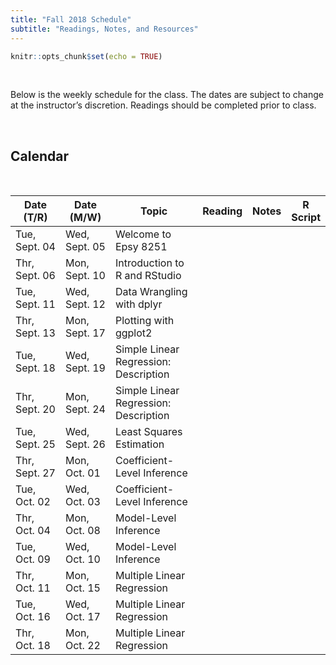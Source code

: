 ```yaml
---
title: "Fall 2018 Schedule"
subtitle: "Readings, Notes, and Resources"
---
```


```r
knitr::opts_chunk$set(echo = TRUE)
```

<br />

Below is the weekly schedule for the class. The dates are subject to change at the instructor's discretion. Readings should be completed prior to class.

<br />

## Calendar

<br />

<table class="table">

<thead>
<tr>
<th style="width:15%;">Date (T/R)</th>
<th style="width:15%;">Date (M/W)</th>
<th style="width:40%;">Topic</th>
<th style="width:10%;text-align:center">Reading</th>
<th style="width:10%;text-align:center">Notes</th>
<th style="width:10%;text-align:center">R Script</th>
</tr>
</thead>

<tbody>

<tr>
<td>Tue, Sept. 04</td>
<td>Wed, Sept. 05</td>
<td>Welcome to Epsy 8251</td>
<td align="center"><font color="f1f1f1"><a href="reading-00.html"><i class="fa fa-book fa-lg"></i></a></font></td>
<td align="center"><font color="f1f1f1"><i class="fas fa-file-pdf  fa-lg"></i></font></td>
<td align="center"><font color="f1f1f1"><i class="fas fa-code fa-lg"></i></font></td>
</tr>

<tr>
<td>Thr, Sept. 06</td>
<td>Mon, Sept. 10</td>
<td>Introduction to R and RStudio</td>
<td align="center"><font color="f1f1f1"><a href="reading-01.html"><i class="fa fa-book fa-lg"></i></a></font></td>
<td align="center"><font color="f1f1f1"><a href="http://www.datadreaming.org/files/01-introduction-to-r.html"><i class="fab fa-html5  fa-lg"></i></a></font></td>
<td align="center"><font color="f1f1f1"><i class="fas fa-code fa-lg"></i></font></td>
</tr>

<tr>
<td>Tue, Sept. 11</td>
<td>Wed, Sept. 12</td>
<td>Data Wrangling with dplyr</td>
<td align="center"><font color="f1f1f1"><a href="reading-02.html"><i class="fa fa-book fa-lg"></i></a></font></td>
<td align="center"><font color="f1f1f1"><a href="http://www.datadreaming.org/files/02-data-wrangling-with-dplyr.html"><i class="fab fa-html5  fa-lg"></i></a></font></td>
<td align="center"><font color="f1f1f1"><a href="https://raw.githubusercontent.com/zief0002/epsy-8251/master/scripts/02-data-wrangling-with-dplyr.R"><i class="fas fa-code fa-lg"></i></a></font></td>
</tr>

<tr>
<td>Thr, Sept. 13</td>
<td>Mon, Sept. 17</td>
<td>Plotting with ggplot2</td>
<td align="center"><font color="f1f1f1"><a href="reading-03.html"><i class="fa fa-book fa-lg"></i></a></font></td>
<td align="center"><font color="f1f1f1"><i class="fas fa-file-pdf fa-lg"></i></font></td>
<td align="center"><font color="f1f1f1"><i class="fas fa-code fa-lg"></i></font></td>
</tr>

<tr>
<td>Tue, Sept. 18</td>
<td>Wed, Sept. 19</td>
<td>Simple Linear Regression: Description</td>
<td align="center"><font color="f1f1f1"><a href="reading-04.html"><i class="fa fa-book fa-lg"></i></a></font></td>
<td align="center"><font color="f1f1f1"><a href="https://github.com/zief0002/epsy-8252/raw/master/notes/04-simple-linear-regression-description.pdf"><i class="fas fa-file-pdf  fa-lg"></i></a></font></td>
<td align="center"><font color="f1f1f1"><a href="https://raw.githubusercontent.com/zief0002/epsy-8251/master/scripts/04-simple-linear-regression-description.R"><i class="fas fa-code fa-lg"></i></a></font></td>
</tr>

<tr>
<td>Thr, Sept. 20</td>
<td>Mon, Sept. 24</td>
<td>Simple Linear Regression: Description</td>
<td align="center"><font color="f1f1f1"><i class="fa fa-book fa-lg"></i></font></td>
<td align="center"><font color="f1f1f1"><i class="fas fa-file-pdf  fa-lg"></i></font></td>
<td align="center"><font color="f1f1f1"><i class="fas fa-code fa-lg"></i></font></td>
</tr>

<tr>
<td>Tue, Sept. 25</td>
<td>Wed, Sept. 26</td>
<td>Least Squares Estimation</td>
<td align="center"><font color="f1f1f1"><i class="fa fa-book fa-lg"></i></font></td>
<td align="center"><font color="f1f1f1"><a href="https://github.com/zief0002/epsy-8252/raw/master/notes/05-least-squares-estimation.pdf"><i class="fas fa-file-pdf  fa-lg"></i></a></font></td>
<td align="center"><font color="f1f1f1"><a href="https://raw.githubusercontent.com/zief0002/epsy-8251/master/scripts/05-least-squares-estimation.R"><i class="fas fa-code fa-lg"></i></a></font></td>
</tr>

<tr>
<td>Thr, Sept. 27</td>
<td>Mon, Oct. 01</td>
<td>Coefficient-Level Inference</td>
<td align="center"><font color="f1f1f1"><i class="fa fa-book fa-lg"></i></font></td>
<td align="center"><font color="f1f1f1"><i class="fas fa-file-pdf  fa-lg"></i></font></td>
<td align="center"><font color="f1f1f1"><i class="fas fa-code fa-lg"></i></font></td>
</tr>

<tr>
<td>Tue, Oct. 02</td>
<td>Wed, Oct. 03</td>
<td>Coefficient-Level Inference</td>
<td align="center"><font color="f1f1f1"><i class="fa fa-book fa-lg"></i></font></td>
<td align="center"><font color="f1f1f1"><i class="fas fa-file-pdf  fa-lg"></i></font></td>
<td align="center"><font color="f1f1f1"><i class="fas fa-code fa-lg"></i></font></td>
</tr>

<tr>
<td>Thr, Oct. 04</td>
<td>Mon, Oct. 08</td>
<td>Model-Level Inference</td>
<td align="center"><font color="f1f1f1"><i class="fa fa-book fa-lg"></i></font></td>
<td align="center"><font color="f1f1f1"><i class="fas fa-file-pdf  fa-lg"></i></font></td>
<td align="center"><font color="f1f1f1"><i class="fas fa-code fa-lg"></i></font></td>
</tr>

<tr>
<td>Tue, Oct. 09</td>
<td>Wed, Oct. 10</td>
<td>Model-Level Inference</td>
<td align="center"><font color="f1f1f1"><i class="fa fa-book fa-lg"></i></font></td>
<td align="center"><font color="f1f1f1"><i class="fas fa-file-pdf  fa-lg"></i></font></td>
<td align="center"><font color="f1f1f1"><i class="fas fa-code fa-lg"></i></font></td>
</tr>

<tr>
<td>Thr, Oct. 11</td>
<td>Mon, Oct. 15</td>
<td>Multiple Linear Regression</td>
<td align="center"><font color="f1f1f1"><i class="fa fa-book fa-lg"></i></font></td>
<td align="center"><font color="f1f1f1"><i class="fas fa-file-pdf  fa-lg"></i></font></td>
<td align="center"><font color="f1f1f1"><i class="fas fa-code fa-lg"></i></font></td>
</tr>

<tr>
<td>Tue, Oct. 16</td>
<td>Wed, Oct. 17</td>
<td>Multiple Linear Regression</td>
<td align="center"><font color="f1f1f1"><i class="fa fa-book fa-lg"></i></font></td>
<td align="center"><font color="f1f1f1"><i class="fas fa-file-pdf  fa-lg"></i></font></td>
<td align="center"><font color="f1f1f1"><i class="fas fa-code fa-lg"></i></font></td>
</tr>

<tr>
<td>Thr, Oct. 18</td>
<td>Mon, Oct. 22</td>
<td>Multiple Linear Regression</td>
<td align="center"><font color="f1f1f1"><i class="fa fa-book fa-lg"></i></font></td>
<td align="center"><font color="f1f1f1"><i class="fas fa-file-pdf fa-lg"></i></font></td>
<td align="center"><font color="f1f1f1"><i class="fas fa-code fa-lg"></i></font></td>
</tr>

</tbody>
</table>    


<!-- <td align="center"><font color="f1f1f1"><i class="fa fa-caret-up fa-lg"></i></font></td> -->
<!-- <td align="center"><font color="f1f1f1"><i class="fa fa-check-square fa-lg"></i></font></td> -->
<!-- <td align="center"><font color="f1f1f1"><i class="fa fa-file-powerpoint fa-lg"></i></font></td> -->